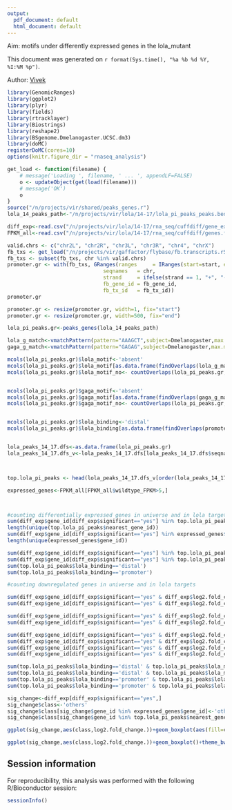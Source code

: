 ```yaml
---
output:
  pdf_document: default
  html_document: default
---
```

Aim: motifs under differently expressed genes in the lola_mutant

This document was generated on `r format(Sys.time(), "%a %b %d %Y, %I:%M %p")`.

Author: [Vivek](mailto:vir@stowers.org)


```r
library(GenomicRanges)
library(ggplot2)
library(plyr)
library(fields)
library(rtracklayer)
library(Biostrings)
library(reshape2)
library(BSgenome.Dmelanogaster.UCSC.dm3)
library(doMC)
registerDoMC(cores=10)
options(knitr.figure_dir = "rnaseq_analysis")
````
```r
get_load <- function(filename) {
    # message('Loading ', filename, ' ... ', appendLF=FALSE)
    o <- updateObject(get(load(filename)))
    # message('OK')
    o
}
source("/n/projects/vir/shared/peaks_genes.r")
lola_14_peaks_path<-"/n/projects/vir/lola/14-17/lola_pi_peaks_peaks.bed"

````
```r
diff_exp<-read.csv("/n/projects/vir/lola/14-17/rna_seq/cuffdiff/gene_exp.diff",sep='\t')
FPKM_all<-read.csv("/n/projects/vir/lola/14-17/rna_seq/cuffdiff/genes.fpkm_tracking",sep='\t')
````

```r
valid.chrs <- c("chr2L", "chr2R", "chr3L", "chr3R", "chr4", "chrX")
fb_txs <- get_load("/n/projects/vir/gaffactor/flybase/fb.transcripts.r5.47.RData")
fb_txs <- subset(fb_txs, chr %in% valid.chrs)
promoter.gr <- with(fb_txs, GRanges(ranges     = IRanges(start=start, end=end), 
                               seqnames   = chr,
                               strand     = ifelse(strand == 1, "+", "-"),
                               fb_gene_id = fb_gene_id,
                               fb_tx_id   = fb_tx_id))
promoter.gr

promoter.gr <- resize(promoter.gr, width=1, fix="start")
promoter.gr <- resize(promoter.gr, width=500, fix="end")

lola_pi_peaks.gr<-peaks_genes(lola_14_peaks_path)

lola_g_match<-vmatchPattern(pattern="AAAGCT",subject=Dmelanogaster,max.mismatch=0)
gaga_g_match<-vmatchPattern(pattern="GAGAG",subject=Dmelanogaster,max.mismatch=0)

mcols(lola_pi_peaks.gr)$lola_motif<-'absent'
mcols(lola_pi_peaks.gr)$lola_motif[as.data.frame(findOverlaps(lola_g_match,lola_pi_peaks.gr))$subjectHits]<-'present'
mcols(lola_pi_peaks.gr)$lola_motif_no<- countOverlaps(lola_pi_peaks.gr,lola_g_match)


mcols(lola_pi_peaks.gr)$gaga_motif<-'absent'
mcols(lola_pi_peaks.gr)$gaga_motif[as.data.frame(findOverlaps(gaga_g_match,lola_pi_peaks.gr))$subjectHits]<-'present'
mcols(lola_pi_peaks.gr)$gaga_motif_no<- countOverlaps(lola_pi_peaks.gr,gaga_g_match)


mcols(lola_pi_peaks.gr)$lola_binding<-'distal'
mcols(lola_pi_peaks.gr)$lola_binding[as.data.frame(findOverlaps(promoter.gr,lola_pi_peaks.gr))$subjectHits]<-'promoter'


lola_peaks_14_17.dfs<-as.data.frame(lola_pi_peaks.gr)
lola_peaks_14_17.dfs_v<-lola_peaks_14_17.dfs[lola_peaks_14_17.dfs$seqnames %in% valid.chrs,]



top.lola_pi_peaks <- head(lola_peaks_14_17.dfs_v[order(lola_peaks_14_17.dfs_v$score, decreasing=TRUE), ],1000)

expressed_genes<-FPKM_all[FPKM_all$wildtype_FPKM>5,]



#counting differentially expressed genes in universe and in lola targets
sum(diff_exp$gene_id[diff_exp$significant=="yes"] %in% top.lola_pi_peaks$nearest_gene_id)
length(unique(top.lola_pi_peaks$nearest_gene_id))
sum(diff_exp$gene_id[diff_exp$significant=="yes"] %in% expressed_genes$gene_id)
length(unique(expressed_genes$gene_id))

sum(diff_exp$gene_id[diff_exp$significant=="yes"] %in% top.lola_pi_peaks$nearest_gene_id[top.lola_pi_peaks$lola_binding=='distal'])
sum(diff_exp$gene_id[diff_exp$significant=="yes"] %in% top.lola_pi_peaks$nearest_gene_id[top.lola_pi_peaks$lola_binding=='promoter'])
sum(top.lola_pi_peaks$lola_binding=='distal')
sum(top.lola_pi_peaks$lola_binding=='promoter')

#counting downregulated genes in universe and in lola targets

sum(diff_exp$gene_id[diff_exp$significant=="yes" & diff_exp$log2.fold_change.<0] %in% top.lola_pi_peaks$nearest_gene_id[top.lola_pi_peaks$lola_binding=='promoter'])
sum(diff_exp$gene_id[diff_exp$significant=="yes" & diff_exp$log2.fold_change.<0] %in% expressed_genes$gene_id)

sum(diff_exp$gene_id[diff_exp$significant=="yes" & diff_exp$log2.fold_change.<0] %in% top.lola_pi_peaks$nearest_gene_id[top.lola_pi_peaks$lola_binding=='distal'])
sum(diff_exp$gene_id[diff_exp$significant=="yes" & diff_exp$log2.fold_change.<0] %in% top.lola_pi_peaks$nearest_gene_id[top.lola_pi_peaks$lola_binding=='promoter'])

sum(diff_exp$gene_id[diff_exp$significant=="yes" & diff_exp$log2.fold_change.<0] %in% top.lola_pi_peaks$nearest_gene_id[top.lola_pi_peaks$lola_binding=='promoter' & top.lola_pi_peaks$lola_motif=='present'])
sum(diff_exp$gene_id[diff_exp$significant=="yes" & diff_exp$log2.fold_change.<0] %in% top.lola_pi_peaks$nearest_gene_id[top.lola_pi_peaks$lola_binding=='promoter' & top.lola_pi_peaks$lola_motif=='absent'])
sum(diff_exp$gene_id[diff_exp$significant=="yes" & diff_exp$log2.fold_change.<0] %in% top.lola_pi_peaks$nearest_gene_id[top.lola_pi_peaks$lola_binding=='distal' & top.lola_pi_peaks$lola_motif=='present'])
sum(diff_exp$gene_id[diff_exp$significant=="yes" & diff_exp$log2.fold_change.<0] %in% top.lola_pi_peaks$nearest_gene_id[top.lola_pi_peaks$lola_binding=='distal' & top.lola_pi_peaks$lola_motif=='absent'])

sum(top.lola_pi_peaks$lola_binding=='distal' & top.lola_pi_peaks$lola_motif=='present')
sum(top.lola_pi_peaks$lola_binding=='distal' & top.lola_pi_peaks$lola_motif=='absent')
sum(top.lola_pi_peaks$lola_binding=='promoter' & top.lola_pi_peaks$lola_motif=='present')
sum(top.lola_pi_peaks$lola_binding=='promoter' & top.lola_pi_peaks$lola_motif=='absent')

sig_change<-diff_exp[diff_exp$significant=="yes",]
sig_change$class<-'others'
sig_change$class[sig_change$gene_id %in% expressed_genes$gene_id]<-'other_expressed_genes'
sig_change$class[sig_change$gene_id %in% top.lola_pi_peaks$nearest_gene_id]<-'lola_targets'

````


``` r

ggplot(sig_change,aes(class,log2.fold_change.))+geom_boxplot(aes(fill=class))+theme_bw()
````
``` r

ggplot(sig_change,aes(class,log2.fold_change.))+geom_boxplot()+theme_bw()
````
## Session information

For reproducibility, this analysis was performed with the following R/Bioconductor session:

``` r
sessionInfo()
````

